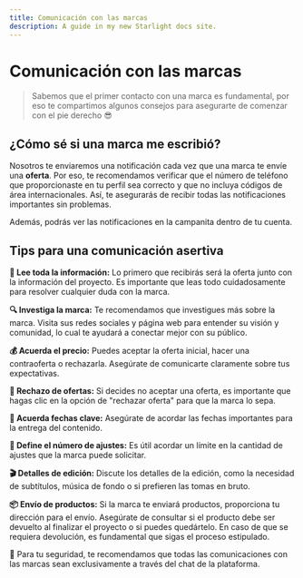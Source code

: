 ```yaml
---
title: Comunicación con las marcas
description: A guide in my new Starlight docs site.
---
```

# **Comunicación con las marcas**

> Sabemos que el primer contacto con una marca es fundamental, por eso te compartimos algunos consejos para asegurarte de comenzar con el pie derecho 😎
> 

## **¿Cómo sé si una marca me escribió?**

Nosotros te enviaremos una notificación cada vez que una marca te envíe una **oferta**. Por eso, te recomendamos verificar que el número de teléfono que proporcionaste en tu perfil sea correcto y que no incluya códigos de área internacionales. Así, te asegurarás de recibir todas las notificaciones importantes sin problemas.

Además, podrás ver las notificaciones en la campanita dentro de tu cuenta.

## **Tips para una comunicación asertiva**

**📄 Lee toda la información:** Lo primero que recibirás será la oferta junto con la información del proyecto. Es importante que leas todo cuidadosamente para resolver cualquier duda con la marca.

**🔍 Investiga la marca:** Te recomendamos que investigues más sobre la marca. Visita sus redes sociales y página web para entender su visión y comunidad, lo cual te ayudará a conectar mejor con su público.

**💰 Acuerda el precio:** Puedes aceptar la oferta inicial, hacer una contraoferta o rechazarla. Asegúrate de comunicarte claramente sobre tus expectativas.

**🚫 Rechazo de ofertas:** Si decides no aceptar una oferta, es importante que hagas clic en la opción de "rechazar oferta" para que la marca lo sepa.

**📅 Acuerda fechas clave:** Asegúrate de acordar las fechas importantes para la entrega del contenido.

**🔧 Define el número de ajustes:** Es útil acordar un límite en la cantidad de ajustes que la marca puede solicitar.

**🎬 Detalles de edición:** Discute los detalles de la edición, como la necesidad de subtítulos, música de fondo o si prefieren las tomas en bruto.

**📦 Envío de productos:** Si la marca te enviará productos, proporciona tu dirección para el envío. Asegúrate de consultar si el producto debe ser devuelto al finalizar el proyecto o si puedes quedártelo. En caso de que se requiera devolución, es fundamental que sigas el proceso estipulado.


<aside>
🚨 Para tu seguridad, te recomendamos que todas las comunicaciones con las marcas sean exclusivamente a través del chat de la plataforma.
</aside>
